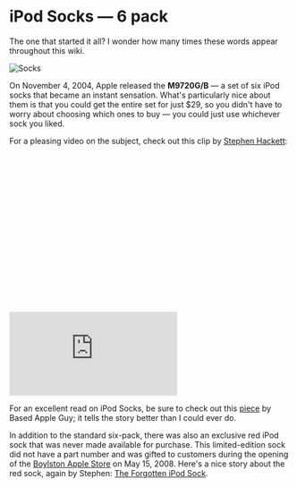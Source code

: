 # iPod Socks — 6 pack

The one that started it all? I wonder how many times these words appear throughout this wiki.

![Socks](https://cloudfront.everycase.org/assets/2004_sock.webp)

On November 4, 2004, Apple released the **M9720G/B** — a set of six iPod socks that became an instant sensation. What's particularly nice about them is that you could get the entire set for just $29, so you didn't have to worry about choosing which ones to buy — you could just use whichever sock you liked.

For a pleasing video on the subject, check out this clip by [Stephen Hackett](https://512pixels.net/):

<div class="video-container">
  <img
    class="video-ratio"
    src="data:image/svg+xml,%3Csvg xmlns='http://www.w3.org/2000/svg' viewBox='0 0 16 9'%3E%3C/svg%3E"
  />
  <iframe
    src="https://www.youtube.com/embed/G8Rt4qxKMyA"
    title="iPod Socks"
    frameborder="0"
    allow="accelerometer; autoplay; clipboard-write; encrypted-media; gyroscope; picture-in-picture; web-share"
    allowfullscreen
  ></iframe>
</div>

For an excellent read on iPod Socks, be sure to check out this [piece](https://basicappleguy.com/basicappleblog/ipod-socks) by Based Apple Guy; it tells the story better than I could ever do.

In addition to the standard six-pack, there was also an exclusive red iPod sock that was never made available for purchase. This limited-edition sock did not have a part number and was gifted to customers during the opening of the [Boylston Apple Store](https://www.apple.com/newsroom/2008/05/14The-Apple-Store-Boylston-Street-to-Open-Thursday-May-15/) on May 15, 2008. Here's a nice story about the red sock, again by Stephen: [The Forgotten iPod Sock](https://512pixels.net/2016/11/the-forgotten-ipod-sock/).